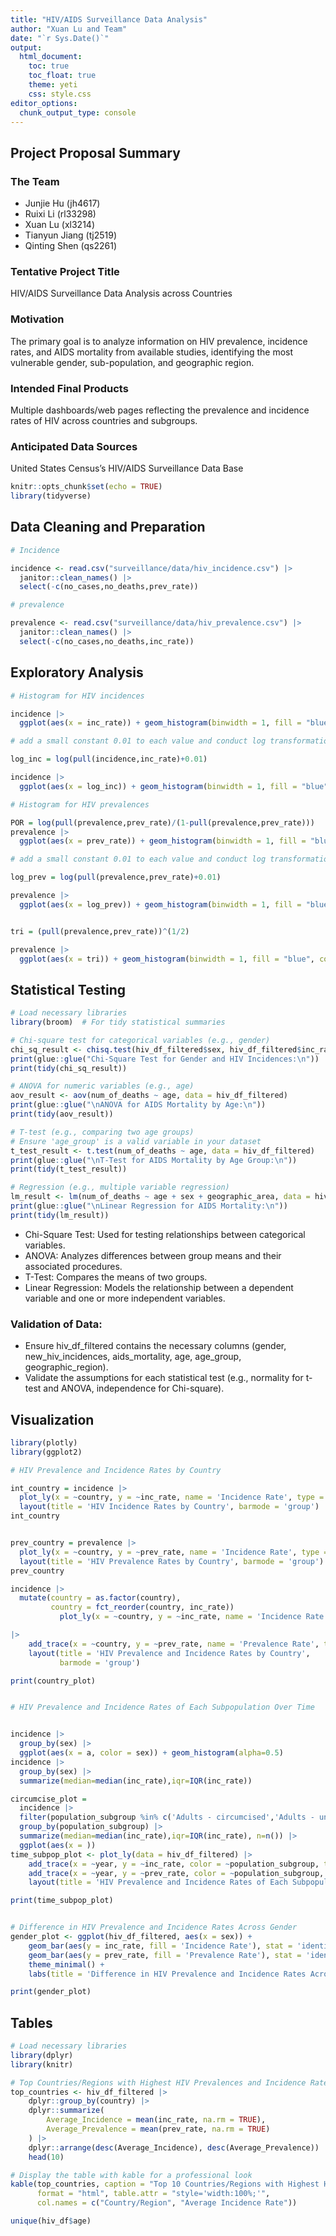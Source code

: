 ```yaml
---
title: "HIV/AIDS Surveillance Data Analysis"
author: "Xuan Lu and Team"
date: "`r Sys.Date()`"
output: 
  html_document:
    toc: true
    toc_float: true
    theme: yeti
    css: style.css
editor_options: 
  chunk_output_type: console
---
```


## Project Proposal Summary

### The Team
- Junjie Hu (jh4617)
- Ruixi Li (rl33298)
- Xuan Lu (xl3214)
- Tianyun Jiang (tj2519)
- Qinting Shen (qs2261)

### Tentative Project Title
HIV/AIDS Surveillance Data Analysis across Countries

### Motivation
The primary goal is to analyze information on HIV prevalence, incidence rates, and AIDS mortality from available studies, identifying the most vulnerable gender, sub-population, and geographic region.

### Intended Final Products
Multiple dashboards/web pages reflecting the prevalence and incidence rates of HIV across countries and subgroups.

### Anticipated Data Sources
United States Census’s HIV/AIDS Surveillance Data Base

```r
knitr::opts_chunk$set(echo = TRUE)
library(tidyverse)
```




## Data Cleaning and Preparation

```r
# Incidence

incidence <- read.csv("surveillance/data/hiv_incidence.csv") |>
  janitor::clean_names() |>
  select(-c(no_cases,no_deaths,prev_rate))

# prevalence

prevalence <- read.csv("surveillance/data/hiv_prevalence.csv") |>
  janitor::clean_names() |>
  select(-c(no_cases,no_deaths,inc_rate))
```

## Exploratory Analysis
```r
# Histogram for HIV incidences

incidence |>
  ggplot(aes(x = inc_rate)) + geom_histogram(binwidth = 1, fill = "blue", color = "black")

# add a small constant 0.01 to each value and conduct log transformation

log_inc = log(pull(incidence,inc_rate)+0.01)

incidence |>
  ggplot(aes(x = log_inc)) + geom_histogram(binwidth = 1, fill = "blue", color = "black")

# Histogram for HIV prevalences

POR = log(pull(prevalence,prev_rate)/(1-pull(prevalence,prev_rate)))
prevalence |>
  ggplot(aes(x = prev_rate)) + geom_histogram(binwidth = 1, fill = "blue", color = "black")

# add a small constant 0.01 to each value and conduct log transformation

log_prev = log(pull(prevalence,prev_rate)+0.01)

prevalence |>
  ggplot(aes(x = log_prev)) + geom_histogram(binwidth = 1, fill = "blue", color = "black")


tri = (pull(prevalence,prev_rate))^(1/2)

prevalence |>
  ggplot(aes(x = tri)) + geom_histogram(binwidth = 1, fill = "blue", color = "black")
```

## Statistical Testing
```r
# Load necessary libraries
library(broom)  # For tidy statistical summaries

# Chi-square test for categorical variables (e.g., gender)
chi_sq_result <- chisq.test(hiv_df_filtered$sex, hiv_df_filtered$inc_rate)
print(glue::glue("Chi-Square Test for Gender and HIV Incidences:\n"))
print(tidy(chi_sq_result))

# ANOVA for numeric variables (e.g., age)
aov_result <- aov(num_of_deaths ~ age, data = hiv_df_filtered)
print(glue::glue("\nANOVA for AIDS Mortality by Age:\n"))
print(tidy(aov_result))

# T-test (e.g., comparing two age groups)
# Ensure 'age_group' is a valid variable in your dataset
t_test_result <- t.test(num_of_deaths ~ age, data = hiv_df_filtered)
print(glue::glue("\nT-Test for AIDS Mortality by Age Group:\n"))
print(tidy(t_test_result))

# Regression (e.g., multiple variable regression)
lm_result <- lm(num_of_deaths ~ age + sex + geographic_area, data = hiv_df_filtered)
print(glue::glue("\nLinear Regression for AIDS Mortality:\n"))
print(tidy(lm_result))
```

- Chi-Square Test: Used for testing relationships between categorical variables.
- ANOVA: Analyzes differences between group means and their associated procedures.
- T-Test: Compares the means of two groups.
- Linear Regression: Models the relationship between a dependent variable and one or more independent variables.

### Validation of Data:

- Ensure hiv_df_filtered contains the necessary columns (gender, new_hiv_incidences, aids_mortality, age, age_group, geographic_region).
- Validate the assumptions for each statistical test (e.g., normality for t-test and ANOVA, independence for Chi-square).

## Visualization
```r
library(plotly)
library(ggplot2)

# HIV Prevalence and Incidence Rates by Country

int_country = incidence |>
  plot_ly(x = ~country, y = ~inc_rate, name = 'Incidence Rate', type = 'bar') |> 
  layout(title = 'HIV Incidence Rates by Country', barmode = 'group')
int_country


prev_country = prevalence |>
  plot_ly(x = ~country, y = ~prev_rate, name = 'Incidence Rate', type = 'bar') |> 
  layout(title = 'HIV Prevalence Rates by Country', barmode = 'group')
prev_country

incidence |>
  mutate(country = as.factor(country),
         country = fct_reorder(country, inc_rate)) 
           plot_ly(x = ~country, y = ~inc_rate, name = 'Incidence Rate', type = 'bar') 

|>
    add_trace(x = ~country, y = ~prev_rate, name = 'Prevalence Rate', type = 'bar') |>
    layout(title = 'HIV Prevalence and Incidence Rates by Country',
           barmode = 'group')

print(country_plot)


# HIV Prevalence and Incidence Rates of Each Subpopulation Over Time


incidence |>
  group_by(sex) |>
  ggplot(aes(x = a, color = sex)) + geom_histogram(alpha=0.5)
incidence |>
  group_by(sex) |>
  summarize(median=median(inc_rate),iqr=IQR(inc_rate))

circumcise_plot = 
  incidence |>
  filter(population_subgroup %in% c('Adults - circumcised','Adults - uncircumcised')) |>
  group_by(population_subgroup) |>
  summarize(median=median(inc_rate),iqr=IQR(inc_rate), n=n()) |>
  ggplot(aes(x = ))
time_subpop_plot <- plot_ly(data = hiv_df_filtered) |>
    add_trace(x = ~year, y = ~inc_rate, color = ~population_subgroup, type = 'scatter', mode = 'lines', name = 'Incidence Rate') |>
    add_trace(x = ~year, y = ~prev_rate, color = ~population_subgroup, type = 'scatter', mode = 'lines', name = 'Prevalence Rate') |>
    layout(title = 'HIV Prevalence and Incidence Rates of Each Subpopulation Over Time')

print(time_subpop_plot)


# Difference in HIV Prevalence and Incidence Rates Across Gender
gender_plot <- ggplot(hiv_df_filtered, aes(x = sex)) +
    geom_bar(aes(y = inc_rate, fill = 'Incidence Rate'), stat = 'identity') +
    geom_bar(aes(y = prev_rate, fill = 'Prevalence Rate'), stat = 'identity', position = 'dodge') +
    theme_minimal() +
    labs(title = 'Difference in HIV Prevalence and Incidence Rates Across Gender')

print(gender_plot)
```

## Tables
```r
# Load necessary libraries
library(dplyr)
library(knitr)

# Top Countries/Regions with Highest HIV Prevalences and Incidence Rates
top_countries <- hiv_df_filtered |>
    dplyr::group_by(country) |>
    dplyr::summarize(
        Average_Incidence = mean(inc_rate, na.rm = TRUE),
        Average_Prevalence = mean(prev_rate, na.rm = TRUE)
    ) |>
    dplyr::arrange(desc(Average_Incidence), desc(Average_Prevalence)) |>
    head(10)

# Display the table with kable for a professional look
kable(top_countries, caption = "Top 10 Countries/Regions with Highest HIV Incidence Rates", 
      format = "html", table.attr = "style='width:100%;'", 
      col.names = c("Country/Region", "Average Incidence Rate"))

unique(hiv_df$age)
```




